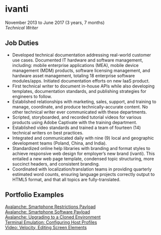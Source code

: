 # ivanti

November 2013 to June 2017 (3 years, 7 months)<br />
_Technical Writer_

## Job Duties

* Developed technical documentation addressing real-world customer use cases. Documented IT
hardware and software management, including: mobile enterprise applications (MEA), mobile
device management (MDM) products, software licensing management, and hardware asset management,
totaling 18 enterprise software modules/apps. Initiated documentation efforts on new IaaS product.
* First technical writer to document in-house APIs while also developing templates, documentation
standards, and publishing strategies for engineers to follow.
* Established relationships with marketing, sales, support, and training to manage, coordinate,
and produce technically-accurate content. No other technical writer ever communicated with these
departments.
* Scripted, storyboarded, and recorded tutorial videos for various products using Adobe Captivate
with the training department.
* Established video standards and trained a team of fourteen (14) technical writers on best
practices.
* Integrated and communicated daily with nine (9) local and geographic development teams
(Poland, China, and India).
* Standardized online help libraries with branding and format styles to achieve responsive
web design for employer’s new brand (ivanti). This entailed a new web page template, condensed
topic structuring, more succinct headers, and consistent branding.
* Coordinated with localization/translation teams in providing quarterly estimated word
counts, ensuring language projects correctly output to HTML5 format, and that all topics
are fully-translated.

## Portfolio Examples

<a target="\_blank" href="/ivanti/restrictionsPayload.pdf"> Avalanche: Smartphone Restrictions Payload </a><br />
<a target="\_blank" href="/ivanti/softwarePayload.pdf"> Avalanche: Smartphone Software Payload </a><br />
<a target="\_blank" href="/ivanti/upgradingAva.pdf"> Avalanche: Upgrading to a Cloned Environment </a><br />
<a target="\_blank" href="/ivanti/teHostProfile.pdf"> Terminal Emulation: Configuring Host Profiles </a><br />
<a target="\_blank" href="https://www.youtube.com/watch?v=y9fLZvCfEHU"> Video: Velocity, Editing Screen Elements </a>